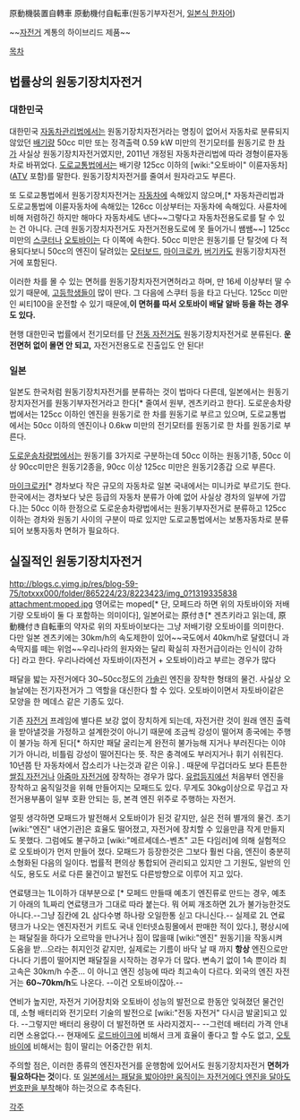 原動機裝置自轉車
原動機付自転車(원동기부자전거, [[일본식 한자어]])

~~[[자전거]] 계통의 하이브리드 제품~~


[[목차]]

== 법률상의 원동기장치자전거 ==
=== 대한민국 ===
대한민국 [[자동차관리법]]에서는 원동기장치자전거라는 명칭이 없어서 자동차로 분류되지 않았던 [[배기량]] 50cc 미만 또는 정격출력 0.59 kW 미만의 전기모터를 원동기로 한 [[차]]가 사실상 원동기장치자전거였지만, 2011년 개정된 자동차관리법에 따라 경형이륜자동차로 바뀌었다. [[도로교통법]]에서는 배기량 125cc 이하의 [wiki:"오토바이" 이륜자동차]([[ATV]] 포함)를 말한다. 원동기장치자전거를 줄여서 원자라고도 부른다.

또 도로교통법에서 원동기장치자전거는 [[자동차]]에 속해있지 않으며,[* 자동차관리법과 도로교통법에 이륜자동차에 속해있는 126cc 이상부터는 자동차에 속해있다. 사륜차에 비해 저렴하긴 하지만 해마다 자동차세도 낸다~~그렇다고 자동차전용도로를 탈 수 있는 건 아니다. 근데 원동기장치자전거도 자전거전용도로에 못 들어가니 쌤쌤~~] 125cc 미만의 [[스쿠터]]나 [[오토바이]]는 다 이쪽에 속한다. 50cc 미만은 원동기를 단 탈것에 다 적용되다보니 50cc의 엔진이 달려있는 [[모터보드]], [[마이크로카]], [[버기카]]도 원동기장치자전거에 포함된다.

이러한 차를 몰 수 있는 면허를 원동기장치자전거면허라고 하며, 만 16세 이상부터 딸 수 있기 때문에, [[고등학생]]들이 많이 딴다. 그 다음에 스쿠터 등을 타고 다닌다. 125cc 미만인 씨티100을 운전할 수 있기 때문에,''' 이 면허를 따서 오토바이 배달 알바 등을 하는 경우도 있다.'''

현행 대한민국 법률에서 전기모터를 단 [[전동 자전거]]도 원동기장치자전거로 분류된다. '''운전면허 없이 몰면 안 되고,''' 자전거전용도로 진출입도 안 된다!
=== 일본 ===
일본도 한국처럼 원동기장치자전거를 분류하는 것이 법마다 다른데, 일본에서는 원동기장치자전거를 원동기부자전거라고 한다[* 줄여서 원부, 겐츠키라고 한다]. 도로운송차량법에서는 125cc 이하인 엔진을 원동기로 한 차를 원동기로 부르고 있으며, 도로교통법에서는 50cc 이하의 엔진이나 0.6kw 미만의 전기모터를 원동기로 한 차를 원동기로 부른다.

[[도로운송차량법]]에서는 원동기를 3가지로 구분하는데 50cc 이하는 원동기1종, 50cc 이상 90cc미만은 원동기2종을, 90cc 이상 125cc 미만은 원동기2종갑 으로 부른다. 

[[마이크로카]][* 경차보다 작은 규모의 자동차로 일본 국내에서는 미니카로 부르기도 한다. 한국에서는 경차보다 낮은 등급의 자동차 분류가 아예 없어 사실상 경차의 일부에 가깝다.]는 50cc 이하 한정으로 도로운송차량법에서는 원동기부자전거로 분류하고 125cc 이하는 경차와 원동기 사이의 구분이 따로 있지만 도로교통법에서는 보통자동차로 분류되어 보통자동차 면허가 필요하다.

== 실질적인 원동기장치자전거 ==
http://blogs.c.yimg.jp/res/blog-59-75/totxxx000/folder/865224/23/8223423/img_0?1319335838
attachment:moped.jpg
영어로는 moped[* 단, 모페드라 하면 위의 자토바이와 저배기량 오토바이 둘 다 포함하는 의미이다], 일본어로는 原付き[* 겐츠키라고 읽는데, 原動機付き自転車의 약자로 위의 자토바이보다는 그냥 저배기량 오토바이를 의미한다. 다만 일본 겐츠키에는 30km/h의 속도제한이 있어~~국도에서 40km/h로 달렸더니 과속딱지를 떼는 위엄~~우리나라의 원자와는 달리 확실히 자전거급이라는 인식이 강하다] 라고 한다. 우리나라에선 자토바이(자전거 + 오토바이)라고 부르는 경우가 많다

패달을 밟는 자전거에다 30~50cc정도의 [[가솔린]] 엔진을 장착한 형태의 물건. 사실상 오늘날에는 전기자전거가 그 역할을 대신한다 할 수 있다. 오토바이이면서 자토바이같은 모양을 한 메데스 같은 기종도 있다.

기존 [[자전거]] 프레임에 별다른 보강 없이 장치하게 되는데, 자전거란 것이 원래 엔진 출력을 받아낼것을 가정하고 설계한것이 아니기 때문에 조금씩 강성이 떨어져 종국에는 주행이 불가능 하게 된다[* 하지만 패달 굴리는게 완전히 불가능해 지거나 부러진다는 이야기가 아니라, 비틀림 강성이 떨어진다는 뜻. 작은 충격에도 부러지거나 휘기 쉬워진다. 10년쯤 탄 자동차에서 잡소리가 나는것과 같은 이유.] . 때문에 무겁더라도 보다 튼튼한 [[쌀집 자전거]]나  [[아줌마 자전거]]에 장착하는 경우가 많다. [[유럽]]등지에선 처음부터 엔진을 장착하고 움직일것을 위해 만들어지는 모패드도 있다. 무게도 30kg이상으로 무겁고 자전거용부품이 일부 호환 안되는 등, 본격 엔진 위주로 주행하는 자전거. 

얼핏 생각하면 모패드가 발전해서 오토바이가 된것 같지만, 실은 전혀 별개의 물건. 초기 [wiki:"엔진" 내연기관]은 효율도 떨어졌고, 자전거에 장치할 수 있을만큼 작게 만들지도 못했다. 그럼에도 불구하고 [wiki:"메르세데스-벤츠" 고든 다임러]에 의해 실험적으로 오토바이가 먼저 만들어 졌다. 모패드가 등장한것은 그보다 훨씬 다음, 엔진이 충분히 소형화된 다음의 일이다. 법률적 편의상 통합되어 관리되고 있지만 그 기원도, 일반의 인식도, 용도도 서로 다른 물건이고 발전도 다른방향으로 이루어 지고 있다. 

연료탱크는 1L이하가 대부분으로 [* 모페드 만들때 예초기 엔진류로 만드는 경우, 예초기 아래의 1L짜리 연료탱크가 그대로 따라 붙는다. 뭐 어찌 개조하면 2L가 불가능한것도 아니다.--그냥 짐칸에 2L 삼다수병 하나랑 오일한통 싣고 다니신다.-- 실제로 2L 연료탱크가 나오는 엔진자전거 키트도 국내 인터넷쇼핑몰에서 판매한 적이 있다.], 평상시에는 패달질을 하다가 오르막을 만나거나 짐이 많을때 [wiki:"엔진" 원동기]을 작동시켜 도움을 받...으라는 취지인것 같지만, 실제로는 기름이 바닥 날 때 까지 '''항상''' 엔진으로만 다니다 기름이 떨어지면 패달질을 시작하는 경우가 더 많다. 변속기 없이 1속 뿐이라 최고속은 30km/h 수준... 이 아니고 엔진 성능에 따라 최고속이 다르다. 외국의 엔진 자전거는 '''60~70km/h'''도 나온다. --이건 오토바이잖아.--

연비가 높지만, 자전거 기어장치와 오토바이 성능의 발전으로 한동안 잊혀졌던 물건인데, 소형 배터리와 전기모터 기술의 발전으로 [wiki:"전동 자전거" 다시금 발굴]되고 있다. --그렇지만 배터리 용량이 더 발전하면 또 사라지겠지-- --그런데 배터리 가격 안내리면 소용없다.-- 현재에도 [[로드바이크]]에 비해서 크게 효율이 좋다고 할 수도 없고, [[오토바이]]에 비해서는 힘이 딸리는 어중간한 위치. 

주의할 점은, 이러한 종류의 엔진자전거를 운행함에 있어서도 원동기장치자전거 '''면허가 필요하다는 것'''이다. 또 [http://blogs.yahoo.co.jp/totxxx000/folder/865224.html?p=20 일본에서는 패달을 밟아야만 움직이는 자전거에다 엔진을 달아도 번호판을 부착]해야 하는것으로 추측된다.

[[각주]]
